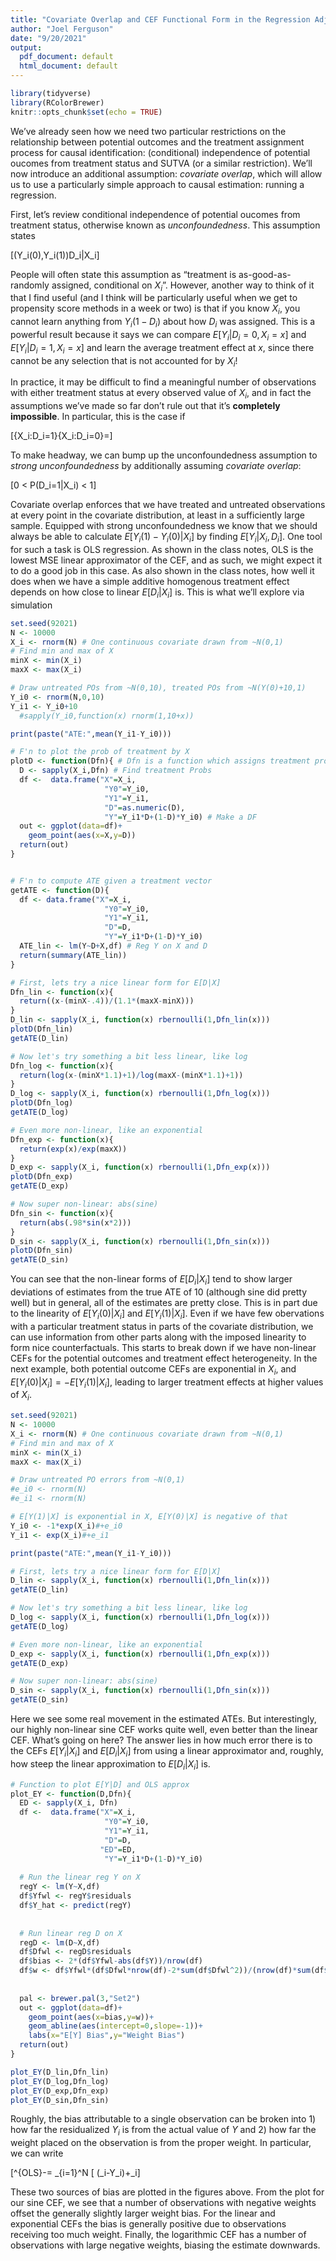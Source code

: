 ```yaml
---
title: "Covariate Overlap and CEF Functional Form in the Regression Adjustment Design"
author: "Joel Ferguson"
date: "9/20/2021"
output:
  pdf_document: default
  html_document: default
---
```


```r
library(tidyverse)
library(RColorBrewer)
knitr::opts_chunk$set(echo = TRUE)
```

We've already seen how we need two particular restrictions on the relationship between potential outcomes and the treatment assignment process for causal identification: (conditional) independence of potential oucomes from treatment status and SUTVA (or a similar restriction). We'll now introduce an additional assumption: *covariate overlap*, which will allow us to use a particularly simple approach to causal estimation: running a regression.

First, let's review conditional independence of potential oucomes from treatment status, otherwise known as *unconfoundedness*. This assumption states

\[(Y_i(0),Y_i(1))\perp D_i|X_i\]

People will often state this assumption as "treatment is as-good-as-randomly assigned, conditional on $X_i$". However, another way to think of it that I find useful (and I think will be particularly useful when we get to propensity score methods in a week or two) is that if you know $X_i$, you cannot learn anything from $Y_i(1-D_i)$ about how $D_i$ was assigned. This is a powerful result because it says we can compare $E[Y_i|D_i=0,X_i=x]$ and $E[Y_i|D_i=1,X_i=x]$ and learn the average treatment effect at $x$, since there cannot be any selection that is not accounted for by $X_i$!

In practice, it may be difficult to find a meaningful number of observations with either treatment status at every observed value of $X_i$, and in fact the assumptions we've made so far don't rule out that it's **completely impossible**. In particular, this is the case if 

\[\{X_i:D_i=1\}\cap\{X_i:D_i=0\}=\emptyset\]

To make headway, we can bump up the unconfoundedness assumption to *strong unconfoundedness* by additionally assuming *covariate overlap*:

\[0 < P(D_i=1|X_i) < 1\]

Covariate overlap enforces that we have treated and untreated observations at every point in the covariate distribution, at least in a sufficiently large sample. Equipped with strong unconfoundedness we know that we should always be able to calculate $E[Y_i(1)-Y_i(0)|X_i]$ by finding $E[Y_i|X_i,D_i]$. One tool for such a task is OLS regression. As shown in the class notes, OLS is the lowest MSE linear approximator of the CEF, and as such, we might expect it to do a good job in this case. As also shown in the class notes, how well it does when we have a simple additive homogenous treatment effect depends on how close to linear $E[D_i|X_i]$ is. This is what we'll explore via simulation

```r
set.seed(92021)
N <- 10000
X_i <- rnorm(N) # One continuous covariate drawn from ~N(0,1)
# Find min and max of X
minX <- min(X_i)
maxX <- max(X_i)

# Draw untreated POs from ~N(0,10), treated POs from ~N(Y(0)+10,1)
Y_i0 <- rnorm(N,0,10)
Y_i1 <- Y_i0+10
  #sapply(Y_i0,function(x) rnorm(1,10+x))

print(paste("ATE:",mean(Y_i1-Y_i0)))

# F'n to plot the prob of treatment by X
plotD <- function(Dfn){ # Dfn is a function which assigns treatment prob to X
  D <- sapply(X_i,Dfn) # Find treatment Probs
  df <-  data.frame("X"=X_i,
                     "Y0"=Y_i0,
                     "Y1"=Y_i1,
                     "D"=as.numeric(D),
                     "Y"=Y_i1*D+(1-D)*Y_i0) # Make a DF
  out <- ggplot(data=df)+
    geom_point(aes(x=X,y=D))
  return(out)
}


# F'n to compute ATE given a treatment vector
getATE <- function(D){
  df <- data.frame("X"=X_i,
                     "Y0"=Y_i0,
                     "Y1"=Y_i1,
                     "D"=D,
                     "Y"=Y_i1*D+(1-D)*Y_i0)
  ATE_lin <- lm(Y~D+X,df) # Reg Y on X and D
  return(summary(ATE_lin))
}

# First, lets try a nice linear form for E[D|X]
Dfn_lin <- function(x){
  return((x-(minX-.4))/(1.1*(maxX-minX)))
}
D_lin <- sapply(X_i, function(x) rbernoulli(1,Dfn_lin(x)))
plotD(Dfn_lin)
getATE(D_lin)

# Now let's try something a bit less linear, like log
Dfn_log <- function(x){
  return(log(x-(minX*1.1)+1)/log(maxX-(minX*1.1)+1))
}
D_log <- sapply(X_i, function(x) rbernoulli(1,Dfn_log(x)))
plotD(Dfn_log)
getATE(D_log)

# Even more non-linear, like an exponential
Dfn_exp <- function(x){
  return(exp(x)/exp(maxX))
}
D_exp <- sapply(X_i, function(x) rbernoulli(1,Dfn_exp(x)))
plotD(Dfn_exp)
getATE(D_exp)

# Now super non-linear: abs(sine)
Dfn_sin <- function(x){
  return(abs(.98*sin(x*2)))
}
D_sin <- sapply(X_i, function(x) rbernoulli(1,Dfn_sin(x)))
plotD(Dfn_sin)
getATE(D_sin)
```

You can see that the non-linear forms of $E[D_i|X_i]$ tend to show larger deviations of estimates from the true ATE of 10 (although sine did pretty well) but in general, all of the estimates are pretty close. This is in part due to the linearity of $E[Y_i(0)|X_i]$ and $E[Y_i(1)|X_i]$. Even if we have few obervations with a particular treatment status in parts of the covariate distribution, we can use information from other parts along with the imposed linearity to form nice counterfactuals. This starts to break down if we have non-linear CEFs for the potential outcomes and treatment effect heterogeneity. In the next example, both potential outcome CEFs are exponential in $X_i$, and $E[Y_i(0)|X_i]=-E[Y_i(1)|X_i]$, leading to larger treatment effects at higher values of $X_i$.

```r
set.seed(92021)
N <- 10000
X_i <- rnorm(N) # One continuous covariate drawn from ~N(0,1)
# Find min and max of X
minX <- min(X_i)
maxX <- max(X_i)

# Draw untreated PO errors from ~N(0,1)
#e_i0 <- rnorm(N)
#e_i1 <- rnorm(N)

# E[Y(1)|X] is exponential in X, E[Y(0)|X] is negative of that
Y_i0 <- -1*exp(X_i)#+e_i0
Y_i1 <- exp(X_i)#+e_i1

print(paste("ATE:",mean(Y_i1-Y_i0)))

# First, lets try a nice linear form for E[D|X]
D_lin <- sapply(X_i, function(x) rbernoulli(1,Dfn_lin(x)))
getATE(D_lin)

# Now let's try something a bit less linear, like log
D_log <- sapply(X_i, function(x) rbernoulli(1,Dfn_log(x)))
getATE(D_log)

# Even more non-linear, like an exponential
D_exp <- sapply(X_i, function(x) rbernoulli(1,Dfn_exp(x)))
getATE(D_exp)

# Now super non-linear: abs(sine)
D_sin <- sapply(X_i, function(x) rbernoulli(1,Dfn_sin(x)))
getATE(D_sin)
```
Here we see some real movement in the estimated ATEs. But interestingly, our highly non-linear sine CEF works quite well, even better than the linear CEF. What's going on here? The answer lies in how much error there is to the CEFs $E[Y_i|X_i]$ and $E[D_i|X_i]$ from using a linear approximator and, roughly, how steep the linear approximation to $E[D_i|X_i]$ is.

```r
# Function to plot E[Y|D] and OLS approx
plot_EY <- function(D,Dfn){
  ED <- sapply(X_i, Dfn)
  df <-  data.frame("X"=X_i,
                     "Y0"=Y_i0,
                     "Y1"=Y_i1,
                     "D"=D,
                    "ED"=ED,
                     "Y"=Y_i1*D+(1-D)*Y_i0)
  
  # Run the linear reg Y on X
  regY <- lm(Y~X,df)
  df$Yfwl <- regY$residuals
  df$Y_hat <- predict(regY)
  
  
  # Run linear reg D on X
  regD <- lm(D~X,df)
  df$Dfwl <- regD$residuals
  df$bias <- 2*(df$Yfwl-abs(df$Y))/nrow(df)
  df$w <- df$Yfwl*(df$Dfwl*nrow(df)-2*sum(df$Dfwl^2))/(nrow(df)*sum(df$Dfwl^2))
  
  
  pal <- brewer.pal(3,"Set2")
  out <- ggplot(data=df)+
    geom_point(aes(x=bias,y=w))+
    geom_abline(aes(intercept=0,slope=-1))+
    labs(x="E[Y] Bias",y="Weight Bias")
  return(out)
}

plot_EY(D_lin,Dfn_lin)
plot_EY(D_log,Dfn_log)
plot_EY(D_exp,Dfn_exp)
plot_EY(D_sin,Dfn_sin)
```

Roughly, the bias attributable to a single observation can be broken into 1) how far the residualized $Y_i$ is from the actual value of $Y$ and 2) how far the weight placed on the observation is from the proper weight. In particular, we can write

\[\tau^{OLS}-\tau = \sum_{i=1}^N [\frac{2}{N} (\tilde{Y}_i-Y_i)+\frac{N\tilde{D_i}-2\sum_{i=1}^N\tilde{D}_i^2}{N\sum_{i=1}^N\tilde{D}_i^2}\tilde{Y}_i\]

These two sources of bias are plotted in the figures above. From the plot for our sine CEF, we see that a number of observations with negative weights offset the generally slightly larger weight bias. For the linear and exponential CEFs the bias is generally positive due to observations receiving too much weight. Finally, the logarithmic CEF has a number of observations with large negative weights, biasing the estimate downwards.
